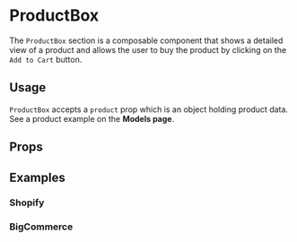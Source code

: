 


<Meta title="Sections/ProductBox" component={ProductBox} />

# ProductBox

The `ProductBox` section is a composable component that shows a detailed view of a product and allows the user to buy the product by clicking on the `Add to Cart` button.

## Usage

`ProductBox` accepts a `product` prop which is an object holding product data. See a product example on the <LinkTo kind="docs-models--page#product">**Models page**</LinkTo>.

## Props

<ArgsTable of={ProductBox} />

## Examples

### Shopify

<Canvas>
  <Story name="Shopify">
    <ProductBox product={shopifyProducts[0]} />
  </Story>
</Canvas>

### BigCommerce

<Canvas>
  <Story name="BigCommerce">
    <ProductBox product={bigCommerceProducts[0]} />
  </Story>
</Canvas>
